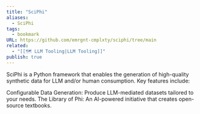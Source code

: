 ```yaml
---
title: "SciPhi"
aliases:
  - SciPhi
tags:
  - bookmark
URL: https://github.com/emrgnt-cmplxty/sciphi/tree/main
related:
  - "[[🗺️ LLM Tooling|LLM Tooling]]"
publish: true
---
```



SciPhi is a Python framework that enables the generation of high-quality synthetic data for LLM and/or human consumption. Key features include:

Configurable Data Generation: Produce LLM-mediated datasets tailored to your needs.
The Library of Phi: An AI-powered initiative that creates open-source textbooks.